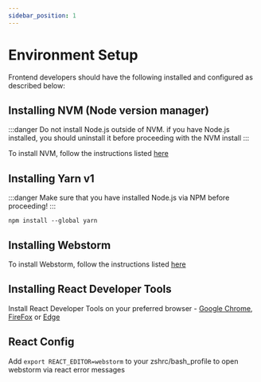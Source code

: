```yaml
---
sidebar_position: 1
---
```


# Environment Setup

Frontend developers should have the following installed and configured as described below:

## Installing NVM (Node version manager)

:::danger
Do not install Node.js outside of NVM. if you have Node.js installed,
you should uninstall it before proceeding with the NVM install
:::

To install NVM, follow the instructions listed [here](/docs/getting-started/node-nvm)


## Installing Yarn v1
:::danger
Make sure that you have installed Node.js via NPM before proceeding!
:::
```
npm install --global yarn
```

## Installing Webstorm
To install Webstorm, follow the instructions listed [here](/docs/getting-started/webstorm-pycharm)

## Installing React Developer Tools
Install React Developer Tools on your preferred browser - [Google Chrome](https://chrome.google.com/webstore/detail/react-developer-tools/fmkadmapgofadopljbjfkapdkoienihi?hl=en), [FireFox](https://addons.mozilla.org/en-US/firefox/addon/react-devtools/) or [Edge](https://microsoftedge.microsoft.com/addons/detail/react-developer-tools/gpphkfbcpidddadnkolkpfckpihlkkil)
## React Config

Add `export REACT_EDITOR=webstorm` to your zshrc/bash_profile to open
webstorm via react error messages


